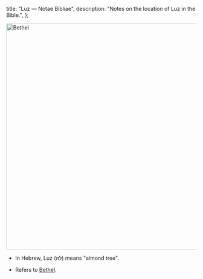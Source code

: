   title: "Luz — Notae Bibliae",
  description: "Notes on the location of Luz in the Bible.",
};

<Initial text="Luz"/>

<Image
  className="sepia rounded"
  src="/places/bethel.jpg"
  alt="Bethel"
  width="600"
  height="600"
/>

- In Hebrew, Luz (לוּז) means "almond tree".

- Refers to [Bethel](/places/old-testament/genesis/bethel).
